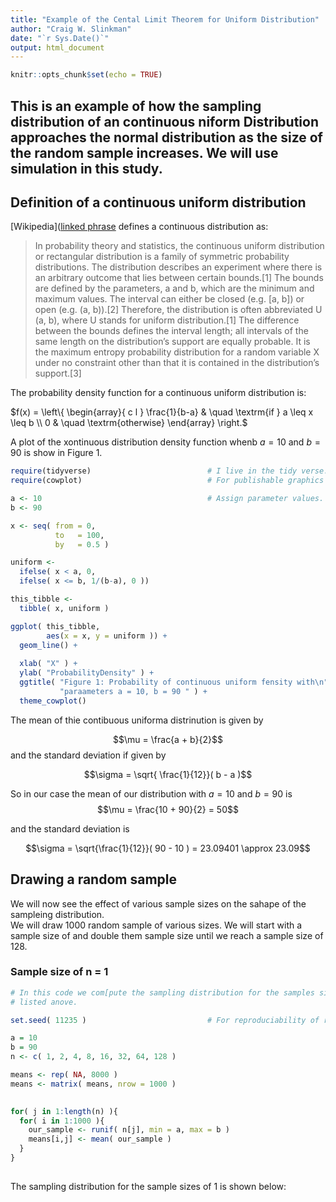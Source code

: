 ```yaml
---
title: "Example of the Cental Limit Theorem for Uniform Distribution"
author: "Craig W. Slinkman"
date: "`r Sys.Date()`"
output: html_document
---
```


```r
knitr::opts_chunk$set(echo = TRUE)
```

## This is an example of how the sampling distribution of an continuous niform Distribution approaches the normal distribution as the size of the random sample increases.  We will use simulation in this study.

## Definition of a continuous uniform distribution  

[Wikipedia]([linked phrase](http://example.com) defines a continuous distribution as:

>In probability theory and statistics, the continuous uniform distribution or rectangular distribution is a family of symmetric probability distributions. The distribution describes an experiment where there is an arbitrary outcome that lies between certain bounds.[1] The bounds are defined by the parameters, a and b, which are the minimum and maximum values. The interval can either be closed (e.g. [a, b]) or open (e.g. (a, b)).[2] Therefore, the distribution is often abbreviated U (a, b), where U stands for uniform distribution.[1] The difference between the bounds defines the interval length; all intervals of the same length on the distribution's support are equally probable. It is the maximum entropy probability distribution for a random variable X under no constraint other than that it is contained in the distribution's support.[3]

The probability density function for a continuous uniform distribution is:

$f(x) =
\left\{ 
  \begin{array}{ c l }
    \frac{1}{b-a} & \quad \textrm{if } a \leq x \leq b  \\
    0                 & \quad \textrm{otherwise}
  \end{array}
\right.$

A plot of the xontinuous distribution density function whenb $a = 10$ and $b = 90$ is show in Figure 1.

```r
require(tidyverse)                          # I live in the tidy verse.
require(cowplot)                            # For publishable graphics

a <- 10                                     # Assign parameter values.
b <- 90

x <- seq( from = 0,
          to   = 100,
          by   = 0.5 )

uniform <-   
  ifelse( x < a, 0,
  ifelse( x <= b, 1/(b-a), 0 ))

this_tibble <-
  tibble( x, uniform )

ggplot( this_tibble,
        aes(x = x, y = uniform )) +
  geom_line() +
  
  xlab( "X" ) +
  ylab( "ProbabilityDensity" ) +
  ggtitle( "Figure 1: Probability of continuous uniform fensity with\n",
           "paraameters a = 10, b = 90 " ) +
  theme_cowplot()
```
 The mean of thie contibuous uniforma distrinution is given by 
   
  $$\mu = \frac{a + b}{2}$$
  and the standard deviation if given by 
  
$$\sigma = \sqrt{ \frac{1}{12}}( b - a )$$

So in our case the mean of our distribution with $a = 10$ and $b = 90$ is
$$\mu = \frac{10 + 90}{2} = 50$$

and the standard deviation is 

$$\sigma = \sqrt{\frac{1}{12}}( 90 - 10 ) = 23.09401 \approx 23.09$$

## Drawing a random sample

We will now see the effect of various sample sizes on the sahape of the sampleing distribution.  
We will draw 1000 random sample of various sizes.  We will start with a sample size of and double them sample size until we reach a sample size of 128.

### Sample size of n = 1

```r
# In this code we com[pute the sampling distribution for the samples sizes we
# listed anove.

set.seed( 11235 )                           # For reproduciability of results.

a = 10
b = 90
n <- c( 1, 2, 4, 8, 16, 32, 64, 128 )

means <- rep( NA, 8000 )
means <- matrix( means, nrow = 1000 )

 
for( j in 1:length(n) ){
  for( i in 1:1000 ){
    our_sample <- runif( n[j], min = a, max = b )
    means[i,j] <- mean( our_sample )
  }
}
  

```

The sampling distribution for the sample sizes of 1 is shown below:



```r

```

